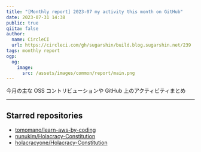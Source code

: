 ```yaml
---
title: "[Monthly report] 2023-07 my activity this month on GitHub"
date: 2023-07-31 14:38
public: true
qiita: false
author:
  name: CircleCI
  url: https://circleci.com/gh/sugarshin/build.blog.sugarshin.net/239
tags: monthly report
ogp:
  og:
    image:
      src: /assets/images/common/report/main.png
---
```


今月の主な OSS コントリビューションや GitHub 上のアクティビティまとめ

***

## Starred repositories

- [tomomano/learn-aws-by-coding](https://github.com/tomomano/learn-aws-by-coding)
- [nunukim/Holacracy-Constitution](https://github.com/nunukim/Holacracy-Constitution)
- [holacracyone/Holacracy-Constitution](https://github.com/holacracyone/Holacracy-Constitution)
